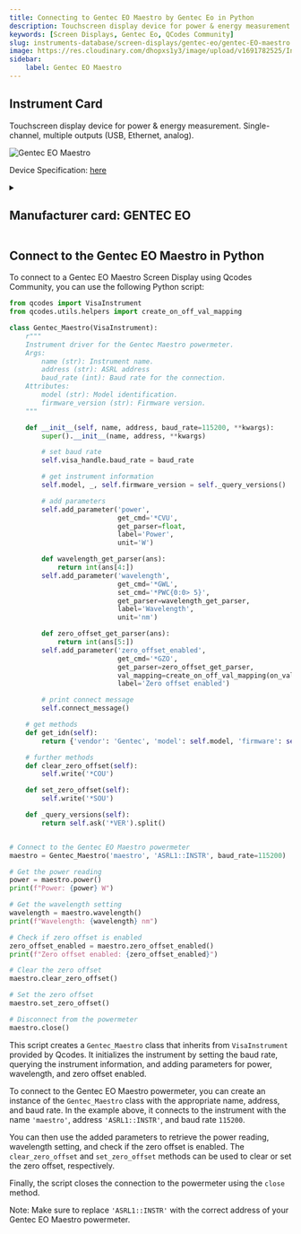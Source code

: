 ```yaml
---
title: Connecting to Gentec EO Maestro by Gentec Eo in Python
description: Touchscreen display device for power & energy measurement. Single-channel, multiple outputs (USB, Ethernet, analog).
keywords: [Screen Displays, Gentec Eo, QCodes Community] 
slug: instruments-database/screen-displays/gentec-eo/gentec-EO-maestro 
image: https://res.cloudinary.com/dhopxs1y3/image/upload/v1691782525/Instruments/Screen%20Display/Gentec-EO-Maestro/Gentec-EO-Maestro.png
sidebar:
    label: Gentec EO Maestro 
---
```



## Instrument Card

Touchscreen display device for power & energy measurement. Single-channel, multiple outputs (USB, Ethernet, analog).


![Gentec EO Maestro](https://res.cloudinary.com/dhopxs1y3/image/upload/v1691782525/Instruments/Screen%20Display/Gentec-EO-Maestro/Gentec-EO-Maestro.png)

Device Specification: [here](https://downloads.gentec-eo.com/prod/cecfd555/MAESTRO-Product-specifications-Gentec-EO.pdf)

<details style={{ marginTop: "15px"}}>
<summary><h2 style={{display:'inline'}}>Manufacturer card: GENTEC EO</h2></summary>

![GENTEC EO](https://res.cloudinary.com/dhopxs1y3/image/upload/v1692813160/Instruments/Vendor%20Logos/GentecEO.png)

Gentec-EO is a manufacturer of laser beam measurement technologies

- Headquarters: Canada - QC
- Yearly Revenue (millions, USD): 14
- Vendor Website: [here](https://www.gentec-eo.com/)

</details>


<FeaturedInstrumentVideo category="SCREEN_DISPLAYS" />

## Connect to the Gentec EO Maestro in Python





<Tabs>

<SectionsCard category="SCREEN_DISPLAYS" manufacturer="Gentec Eo"></SectionsCard>

<TabItem value="QCodes Community" label="QCodes Community">

To connect to a Gentec EO Maestro Screen Display using Qcodes Community, you can use the following Python script:

```python
from qcodes import VisaInstrument
from qcodes.utils.helpers import create_on_off_val_mapping

class Gentec_Maestro(VisaInstrument):
    r"""
    Instrument driver for the Gentec Maestro powermeter.
    Args:
        name (str): Instrument name.
        address (str): ASRL address
        baud_rate (int): Baud rate for the connection.
    Attributes:
        model (str): Model identification.
        firmware_version (str): Firmware version.
    """

    def __init__(self, name, address, baud_rate=115200, **kwargs):
        super().__init__(name, address, **kwargs)

        # set baud rate
        self.visa_handle.baud_rate = baud_rate

        # get instrument information
        self.model, _, self.firmware_version = self._query_versions()

        # add parameters
        self.add_parameter('power',
                           get_cmd='*CVU',
                           get_parser=float,
                           label='Power',
                           unit='W')

        def wavelength_get_parser(ans):
            return int(ans[4:])
        self.add_parameter('wavelength',
                           get_cmd='*GWL',
                           set_cmd='*PWC{0:0> 5}',
                           get_parser=wavelength_get_parser,
                           label='Wavelength',
                           unit='nm')

        def zero_offset_get_parser(ans):
            return int(ans[5:])
        self.add_parameter('zero_offset_enabled',
                           get_cmd='*GZO',
                           get_parser=zero_offset_get_parser,
                           val_mapping=create_on_off_val_mapping(on_val=1, off_val=0),
                           label='Zero offset enabled')

        # print connect message
        self.connect_message()

    # get methods
    def get_idn(self):
        return {'vendor': 'Gentec', 'model': self.model, 'firmware': self.firmware_version}

    # further methods
    def clear_zero_offset(self):
        self.write('*COU')

    def set_zero_offset(self):
        self.write('*SOU')

    def _query_versions(self):
        return self.ask('*VER').split()


# Connect to the Gentec EO Maestro powermeter
maestro = Gentec_Maestro('maestro', 'ASRL1::INSTR', baud_rate=115200)

# Get the power reading
power = maestro.power()
print(f"Power: {power} W")

# Get the wavelength setting
wavelength = maestro.wavelength()
print(f"Wavelength: {wavelength} nm")

# Check if zero offset is enabled
zero_offset_enabled = maestro.zero_offset_enabled()
print(f"Zero offset enabled: {zero_offset_enabled}")

# Clear the zero offset
maestro.clear_zero_offset()

# Set the zero offset
maestro.set_zero_offset()

# Disconnect from the powermeter
maestro.close()
```

This script creates a `Gentec_Maestro` class that inherits from `VisaInstrument` provided by Qcodes. It initializes the instrument by setting the baud rate, querying the instrument information, and adding parameters for power, wavelength, and zero offset enabled.

To connect to the Gentec EO Maestro powermeter, you can create an instance of the `Gentec_Maestro` class with the appropriate name, address, and baud rate. In the example above, it connects to the instrument with the name `'maestro'`, address `'ASRL1::INSTR'`, and baud rate `115200`.

You can then use the added parameters to retrieve the power reading, wavelength setting, and check if the zero offset is enabled. The `clear_zero_offset` and `set_zero_offset` methods can be used to clear or set the zero offset, respectively.

Finally, the script closes the connection to the powermeter using the `close` method.

Note: Make sure to replace `'ASRL1::INSTR'` with the correct address of your Gentec EO Maestro powermeter.

</TabItem>
</Tabs>